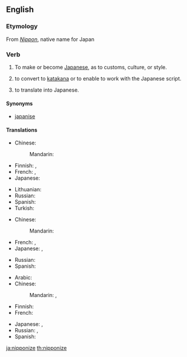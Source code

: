 ==English==

===Etymology===
From ''[[Nippon]]'', native name for Japan

===Verb===
{{en-verb|nipponiz|ing}}

# {{transitive}} To make or become [[Japanese]], as to customs, culture, or style.
# {{transitive}} to convert to [[katakana]] or to enable to work with the Japanese script.
# {{transitive}} to translate into Japanese.

====Synonyms====
* [[japanise]]

====Translations====
{{trans-top|to make or become more Japanese}}
* Chinese:
*: Mandarin: {{t-|cmn|日本化|tr=Rìběnhuà|sc=Hani}}
* Finnish: {{qualifier|transitive}} {{t|fi|japanisoida}}, {{qualifier|intransitive}} {{t|fi|japanisoitua}}
* French: {{t|fr|nipponiser}}, {{t+|fr|japoniser}}
* Japanese: {{t-|ja|日本化|alt=日本化する|tr=にほんかする, Nihonka-suru}}
{{trans-mid}}
* Lithuanian: {{t|lt|japoninti}}
* Russian: {{t|ru|японизировать|tr=japonizírovat'}}
* Spanish: {{t|es|niponizar}}
* Turkish: {{t|tr|japonlaştırmak}}
{{trans-bottom}}

{{trans-top|to convert to Katakana or to enable to work with the Japanese script}}
* Chinese:
*: Mandarin: {{t-|cmn|日本化|tr=Rìběnhuà|sc=Hani}}
* French: {{t|fr|nipponiser}}, {{t+|fr|japoniser}}
* Japanese: {{t-|ja|日本化|alt=日本化する|tr=にほんかする, Nihonka-suru}}, {{t|ja|仮名書きする|tr=かながきする, kanagaki-suru}}
{{trans-mid}}
* Russian: {{t|ru|японизировать|tr=japonizírovat'}}
* Spanish: {{t|es|niponizar}}
{{trans-bottom}}

{{trans-top|to translate into Japanese}}
* Arabic: {{t|ar|ترجم إلى اليابانية|tr=tarjama 'ila al-yabaníyya}}
* Chinese:
*: Mandarin: {{t|cmn|翻譯成日語|sc=Hani}}, {{t|cmn|翻译成日语|tr=fānyì chéng Rìyǔ|sc=Hani}}
* Finnish: {{t|fi|japanintaa}}
* French: {{t|fr|traduire en japonais}}
{{trans-mid}}
* Japanese: {{t|ja|日本語に翻訳する|tr=にほんごにほんやくする, Nihongo-ni hon'yaku-suru}}, {{t|ja|和訳する|tr=わやくする, Wayaku-suru}}
* Russian: {{t|ru|переводить на японский|tr=perevodít' na japónskij}}, {{t|ru|перевести на японский|tr=perevestí na japónskij}}
* Spanish: {{t|es|traducir a japonés}}
{{trans-bottom}}

[[ja:nipponize]]
[[th:nipponize]]